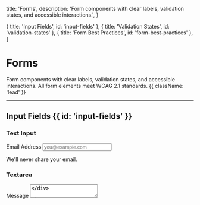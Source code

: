   title: 'Forms',
  description:
    'Form components with clear labels, validation states, and accessible interactions.',
}

  { title: 'Input Fields', id: 'input-fields' },
  { title: 'Validation States', id: 'validation-states' },
  { title: 'Form Best Practices', id: 'form-best-practices' },
]

# Forms

Form components with clear labels, validation states, and accessible interactions. All form elements meet WCAG 2.1 standards. {{ className: 'lead' }}

---

## Input Fields {{ id: 'input-fields' }}

### Text Input

<div className="not-prose mt-6 max-w-md">
  <label htmlFor="demo-input" className="block text-sm font-semibold text-zinc-900 dark:text-white">
    Email Address
  </label>
  <input
    type="email"
    id="demo-input"
    className="mt-2 block w-full rounded-lg border border-zinc-300 px-4 py-2 focus:border-[#FFCB05] focus:outline-none focus:ring-2 focus:ring-[#FFCB05]/20 dark:border-zinc-700 dark:bg-zinc-900"
    placeholder="you@example.com"
  />
  <p className="mt-1 text-sm text-zinc-600 dark:text-zinc-400">We'll never share your email.</p>
</div>

### Textarea

<div className="not-prose mt-6 max-w-md">
  <label htmlFor="demo-textarea" className="block text-sm font-semibold text-zinc-900 dark:text-white">
    Message
  </label>
  <textarea
    id="demo-textarea"
    rows={4}
    className="mt-2 block w-full rounded-lg border border-zinc-300 px-4 py-2 focus:border-[#FFCB05] focus:outline-none focus:ring-2 focus:ring-[#FFCB05]/20 dark:border-zinc-700 dark:bg-zinc-900"
    placeholder="Tell us more..."
  />
</div>

### Select

<div className="not-prose mt-6 max-w-md">
  <label htmlFor="demo-select" className="block text-sm font-semibold text-zinc-900 dark:text-white">
    Country
  </label>
  <select
    id="demo-select"
    className="mt-2 block w-full rounded-lg border border-zinc-300 px-4 py-2 focus:border-[#FFCB05] focus:outline-none focus:ring-2 focus:ring-[#FFCB05]/20 dark:border-zinc-700 dark:bg-zinc-900"
  >
    <option>United States</option>
    <option>Canada</option>
    <option>United Kingdom</option>
    <option>Australia</option>
  </select>
</div>

---

## Validation States {{ id: 'validation-states' }}

### Success State

<div className="not-prose mt-6 max-w-md">
  <label htmlFor="success-input" className="block text-sm font-semibold text-zinc-900 dark:text-white">
    Username
  </label>
  <input
    type="text"
    id="success-input"
    className="mt-2 block w-full rounded-lg border-2 border-green-600 bg-green-50 px-4 py-2 focus:outline-none focus:ring-2 focus:ring-green-600/20 dark:bg-green-950/20"
    value="johndoe"
  />
  <p className="mt-1 flex items-center gap-1 text-sm text-green-700 dark:text-green-400">
    <svg className="h-4 w-4" viewBox="0 0 20 20" fill="currentColor">
      <path fillRule="evenodd" d="M10 18a8 8 0 100-16 8 8 0 000 16zm3.857-9.809a.75.75 0 00-1.214-.882l-3.483 4.79-1.88-1.88a.75.75 0 10-1.06 1.061l2.5 2.5a.75.75 0 001.137-.089l4-5.5z" clipRule="evenodd" />
    </svg>
    Username is available
  </p>
</div>

### Error State

<div className="not-prose mt-6 max-w-md">
  <label htmlFor="error-input" className="block text-sm font-semibold text-zinc-900 dark:text-white">
    Email Address
  </label>
  <input
    type="email"
    id="error-input"
    className="mt-2 block w-full rounded-lg border-2 border-red-600 bg-red-50 px-4 py-2 focus:outline-none focus:ring-2 focus:ring-red-600/20 dark:bg-red-950/20"
    value="invalid-email"
  />
  <p className="mt-1 flex items-center gap-1 text-sm text-red-700 dark:text-red-400">
    <svg className="h-4 w-4" viewBox="0 0 20 20" fill="currentColor">
      <path fillRule="evenodd" d="M10 18a8 8 0 100-16 8 8 0 000 16zM8.28 7.22a.75.75 0 00-1.06 1.06L8.94 10l-1.72 1.72a.75.75 0 101.06 1.06L10 11.06l1.72 1.72a.75.75 0 101.06-1.06L11.06 10l1.72-1.72a.75.75 0 00-1.06-1.06L10 8.94 8.28 7.22z" clipRule="evenodd" />
    </svg>
    Please enter a valid email address
  </p>
</div>

### Warning State

<div className="not-prose mt-6 max-w-md">
  <label htmlFor="warning-input" className="block text-sm font-semibold text-zinc-900 dark:text-white">
    Password
  </label>
  <input
    type="password"
    id="warning-input"
    className="mt-2 block w-full rounded-lg border-2 border-amber-600 bg-amber-50 px-4 py-2 focus:outline-none focus:ring-2 focus:ring-amber-600/20 dark:bg-amber-950/20"
    value="weak"
  />
  <p className="mt-1 flex items-center gap-1 text-sm text-amber-700 dark:text-amber-400">
    <svg className="h-4 w-4" viewBox="0 0 20 20" fill="currentColor">
      <path fillRule="evenodd" d="M8.485 2.495c.673-1.167 2.357-1.167 3.03 0l6.28 10.875c.673 1.167-.17 2.625-1.516 2.625H3.72c-1.347 0-2.189-1.458-1.515-2.625L8.485 2.495zM10 5a.75.75 0 01.75.75v3.5a.75.75 0 01-1.5 0v-3.5A.75.75 0 0110 5zm0 9a1 1 0 100-2 1 1 0 000 2z" clipRule="evenodd" />
    </svg>
    Password strength: Weak
  </p>
</div>

---

## Form Best Practices {{ id: 'form-best-practices' }}

### Labels

<Properties>
  <Property name="Always Visible">
    Never use placeholder text as a label - keep labels visible above inputs
  </Property>
  <Property name="Font Weight">
    600 (Semibold) for clear distinction from input text
  </Property>
  <Property name="Font Size">
    14px minimum - ensures readability
  </Property>
  <Property name="Association">
    Use htmlFor attribute to properly link labels to inputs
  </Property>
</Properties>

### Input Fields

<Properties>
  <Property name="Minimum Height">
    44px - ensures adequate touch targets
  </Property>
  <Property name="Border Radius">
    8px (0.5rem) - consistent with button radius
  </Property>
  <Property name="Focus State">
    2px ring in yellow (#FFCB05) with 20% opacity
  </Property>
  <Property name="Padding">
    16px horizontal, 8px vertical for comfortable spacing
  </Property>
</Properties>

### Validation

- **Inline validation**: Show validation messages immediately below the field
- **Icons**: Use checkmark (success), X (error), or warning triangle
- **Colour + Text**: Never rely on colour alone - always include text/icons
- **Clear messaging**: Specific error messages ("Email is required" not "Error")

---

<div className="not-prose mt-12 flex gap-3">
  <Button href="/badges" arrow="right">
    <>View Badges</>
  </Button>
  <Button href="/accessibility" variant="outline">
    <>Explore Accessibility</>
  </Button>
</div>

